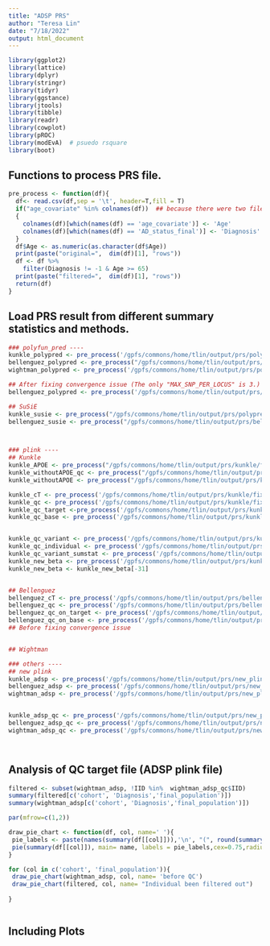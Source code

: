 ```yaml
---
title: "ADSP PRS"
author: "Teresa Lin"
date: "7/18/2022"
output: html_document
---
```


```r
library(ggplot2)
library(lattice)
library(dplyr)
library(stringr)
library(tidyr)
library(ggstance)
library(jtools)
library(tibble)
library(readr)
library(cowplot)
library(pROC)
library(modEvA)  # psuedo rsquare
library(boot)
```

## Functions to process PRS file. 
```r
pre_process <- function(df){
  df<- read.csv(df,sep = '\t', header=T,fill = T)
  if("age_covariate" %in% colnames(df))  ## because there were two files with different column names for phenotype merging.
  {
    colnames(df)[which(names(df) == 'age_covariate')] <- 'Age'
    colnames(df)[which(names(df) == 'AD_status_final')] <- 'Diagnosis'
  }
  df$Age <- as.numeric(as.character(df$Age))
  print(paste("original=",  dim(df)[1], "rows"))
  df <- df %>%
    filter(Diagnosis != -1 & Age >= 65)
  print(paste("filtered=",  dim(df)[1], "rows"))
  return(df)
}

```

## Load PRS result from different summary statistics and methods. 
```r
### polyfun_pred ----
kunkle_polypred <- pre_process('/gpfs/commons/home/tlin/output/prs/polypred/kunkle/kunkle_polypred.tsv')
bellenguez_polypred <- pre_process("/gpfs/commons/home/tlin/output/prs/bellenguez/fixed_0224/bellenguez_fixed_0224.tsv")
wightman_polypred <- pre_process('/gpfs/commons/home/tlin/output/prs/polypred/wightman/fixed_0224.prs.tsv')

## After fixing convergence issue (The only "MAX_SNP_PER_LOCUS" is 3.)
bellenguez_polypred <- pre_process('/gpfs/commons/home/tlin/output/prs/polypred/bellenguez/fixed_0224_polypred.prs')

## SuSiE
kunkle_susie <- pre_process("/gpfs/commons/home/tlin/output/prs/polypred/kunkle/susie.prs.tsv")
bellenguez_susie <- pre_process("/gpfs/commons/home/tlin/output/prs/bellenguez_susie/bellenguez_susie_prs_PC.tsv")



### plink ----
## Kunkle
kunkle_APOE <- pre_process("/gpfs/commons/home/tlin/output/prs/kunkle/fixed_0224/APOE.tsv")
kunkle_withoutAPOE_qc <- pre_process("/gpfs/commons/home/tlin/output/prs/kunkle/fixed_0224/remove_APOE_qc_on_variant_sumstat.tsv")
kunkle_withoutAPOE <- pre_process("/gpfs/commons/home/tlin/output/prs/kunkle/fixed_0224/remove_APOE.tsv")

kunkle_cT <- pre_process('/gpfs/commons/home/tlin/output/prs/kunkle/fixed_0224/kunkle_no_qc.tsv')
kunkle_qc <- pre_process('/gpfs/commons/home/tlin/output/prs/kunkle/fixed_0224/kunkle_qc.tsv')
kunkle_qc_target <-pre_process('/gpfs/commons/home/tlin/output/prs/kunkle/fixed_0224/kunkle_qc_on_target.tsv')
kunkle_qc_base <- pre_process('/gpfs/commons/home/tlin/output/prs/kunkle/fixed_0224/kunkle_qc_on_base.tsv')


kunkle_qc_variant <- pre_process('/gpfs/commons/home/tlin/output/prs/kunkle/fixed_0224/kunkle_qc_on_variant_update.tsv')
kunkle_qc_individual <- pre_process('/gpfs/commons/home/tlin/output/prs/kunkle/fixed_0224/kunkle_qc_on_individual_update.tsv')
kunkle_qc_variant_sumstat <- pre_process('/gpfs/commons/home/tlin/output/prs/kunkle/fixed_0224/qc_on_variant_sumstat.tsv')
kunkle_new_beta <- pre_process('/gpfs/commons/home/tlin/output/prs/kunkle/fixed_0224/new_beta_noqc.tsv')
kunkle_new_beta <- kunkle_new_beta[-31]


## Bellenguez
bellenguez_cT <- pre_process('/gpfs/commons/home/tlin/output/prs/bellenguez/fixed_0224/bellenguez_no_qc.tsv')
bellenguez_qc <- pre_process('/gpfs/commons/home/tlin/output/prs/bellenguez/fixed_0224/bellenguez_qc.tsv')
bellenguez_qc_on_target <- pre_process('/gpfs/commons/home/tlin/output/prs/bellenguez/fixed_0224/bellenguez_qc_on_target.tsv')
bellenguez_qc_on_base <- pre_process('/gpfs/commons/home/tlin/output/prs/bellenguez/fixed_0224/bellenguez_qc_on_base.tsv')
## Before fixing convergence issue


## Wightman

### others ----
## new plink
kunkle_adsp <- pre_process('/gpfs/commons/home/tlin/output/prs/new_plink/kunkle/kunkle_ADSP.tsv')
bellenguez_adsp <- pre_process('/gpfs/commons/home/tlin/output/prs/new_plink/bellenguez/bellenguez_ADSP.tsv')
wightman_adsp <- pre_process('/gpfs/commons/home/tlin/output/prs/new_plink/wightman/wightman_ADSP.tsv')


kunkle_adsp_qc <- pre_process('/gpfs/commons/home/tlin/output/prs/new_plink/kunkle/kunkle_ADSP_qc_all.tsv')
bellenguez_adsp_qc <- pre_process('/gpfs/commons/home/tlin/output/prs/new_plink/bellenguez/bellenguez_ADSP_qc_all.tsv')
wightman_adsp_qc <- pre_process('/gpfs/commons/home/tlin/output/prs/new_plink/wightman/wightman_ADSP_qc_all.tsv')




```

## Analysis of QC target file (ADSP plink file)
```r
filtered <- subset(wightman_adsp, !IID %in%  wightman_adsp_qc$IID)
summary(filtered[c('cohort', 'Diagnosis','final_population')])
summary(wightman_adsp[c('cohort', 'Diagnosis','final_population')])
```

```r
par(mfrow=c(1,2))

draw_pie_chart <- function(df, col, name=' '){
 pie_labels <- paste(names(summary(df[[col]])),'\n', "(", round(summary(df[[col]])/sum(summary(df[[col]])) * 100,2), "%)")
 pie(summary(df[[col]]), main= name, labels = pie_labels,cex=0.75,radius=0.75, cex.main=0.9)
}

for (col in c('cohort', 'final_population')){
 draw_pie_chart(wightman_adsp, col, name= 'before QC')
 draw_pie_chart(filtered, col, name= "Individual been filtered out")
 
}



```




## Including Plots
